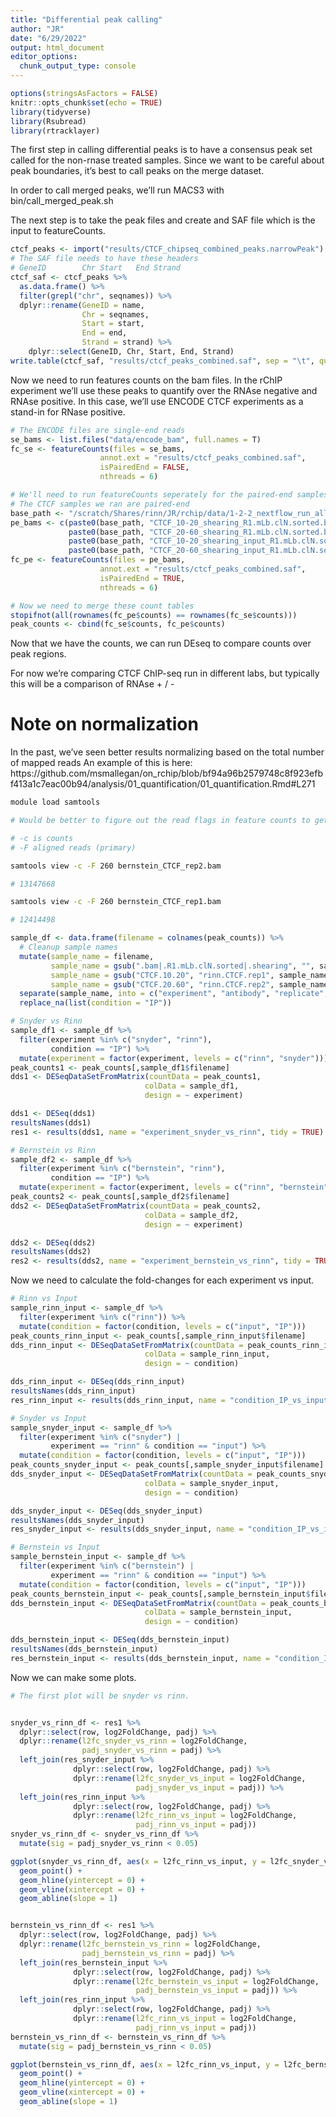 ```yaml
---
title: "Differential peak calling"
author: "JR"
date: "6/29/2022"
output: html_document
editor_options: 
  chunk_output_type: console
---
```


```r
options(stringsAsFactors = FALSE)
knitr::opts_chunk$set(echo = TRUE)
library(tidyverse)
library(Rsubread)
library(rtracklayer)
```

The first step in calling differential peaks is to have a consensus peak set called for the non-rnase treated samples.
Since we want to be careful about peak boundaries, it's best to call peaks on the merge dataset.

In order to call merged peaks, we'll run MACS3 with bin/call_merged_peak.sh

The next step is to take the peak files and create and SAF file which is the input to featureCounts.



```r
ctcf_peaks <- import("results/CTCF_chipseq_combined_peaks.narrowPeak")
# The SAF file needs to have these headers
# GeneID		Chr	Start	End	Strand
ctcf_saf <- ctcf_peaks %>%
  as.data.frame() %>%
  filter(grepl("chr", seqnames)) %>%
  dplyr::rename(GeneID = name,
                Chr = seqnames,
                Start = start,
                End = end,
                Strand = strand) %>%
    dplyr::select(GeneID, Chr, Start, End, Strand)
write.table(ctcf_saf, "results/ctcf_peaks_combined.saf", sep = "\t", quote = F, row.names = F)
```

Now we need to run features counts on the bam files.
In the rChIP experiment we'll use these peaks to quantify over the RNAse negative and RNAse positive.
In this case, we'll use ENCODE CTCF experiments as a stand-in for RNase positive.

```r
# The ENCODE files are single-end reads
se_bams <- list.files("data/encode_bam", full.names = T)
fc_se <- featureCounts(files = se_bams,
                    annot.ext = "results/ctcf_peaks_combined.saf",
                    isPairedEnd = FALSE,
                    nthreads = 6)

# We'll need to run featureCounts seperately for the paired-end samples and non-paired end
# The CTCF samples we ran are paired-end
base_path <- "/scratch/Shares/rinn/JR/rchip/data/1-2-2_nextflow_run_all_samples/results/bwa/mergedLibrary/"
pe_bams <- c(paste0(base_path, "CTCF_10-20_shearing_R1.mLb.clN.sorted.bam"), 
             paste0(base_path, "CTCF_20-60_shearing_R1.mLb.clN.sorted.bam"),
             paste0(base_path, "CTCF_10-20_shearing_input_R1.mLb.clN.sorted.bam"),
             paste0(base_path, "CTCF_20-60_shearing_input_R1.mLb.clN.sorted.bam"))
fc_pe <- featureCounts(files = pe_bams,
                    annot.ext = "results/ctcf_peaks_combined.saf",
                    isPairedEnd = TRUE,
                    nthreads = 6)

# Now we need to merge these count tables
stopifnot(all(rownames(fc_pe$counts) == rownames(fc_se$counts)))
peak_counts <- cbind(fc_se$counts, fc_pe$counts)
```

Now that we have the counts, we can run DEseq to compare counts over peak regions.

For now we're comparing CTCF ChIP-seq run in different labs, 
but typically this will be a comparison of RNAse + / -

# Note on normalization

In the past, we've seen better results normalizing based on the total number of mapped reads
An example of this is here: https://github.com/msmallegan/on_rchip/blob/bf94a96b2579748c8f923efbf413a1c7eac00b94/analysis/01_quantification/01_quantification.Rmd#L271


```bash
module load samtools

# Would be better to figure out the read flags in feature counts to get a normalization factor

# -c is counts
# -F aligned reads (primary)

samtools view -c -F 260 bernstein_CTCF_rep2.bam

# 13147668

samtools view -c -F 260 bernstein_CTCF_rep1.bam

# 12414498

```




```r
sample_df <- data.frame(filename = colnames(peak_counts)) %>%
  # Cleanup sample names
  mutate(sample_name = filename,
         sample_name = gsub(".bam|.R1.mLb.clN.sorted|.shearing", "", sample_name),
         sample_name = gsub("CTCF.10.20", "rinn.CTCF.rep1", sample_name),
         sample_name = gsub("CTCF.20.60", "rinn.CTCF.rep2", sample_name)) %>%
  separate(sample_name, into = c("experiment", "antibody", "replicate", "condition")) %>%
  replace_na(list(condition = "IP"))

# Snyder vs Rinn
sample_df1 <- sample_df %>%
  filter(experiment %in% c("snyder", "rinn"),
         condition == "IP") %>%
  mutate(experiment = factor(experiment, levels = c("rinn", "snyder")))
peak_counts1 <- peak_counts[,sample_df1$filename]
dds1 <- DESeqDataSetFromMatrix(countData = peak_counts1,
                              colData = sample_df1,
                              design = ~ experiment)

dds1 <- DESeq(dds1)
resultsNames(dds1)
res1 <- results(dds1, name = "experiment_snyder_vs_rinn", tidy = TRUE)

# Bernstein vs Rinn
sample_df2 <- sample_df %>%
  filter(experiment %in% c("bernstein", "rinn"),
         condition == "IP") %>%
  mutate(experiment = factor(experiment, levels = c("rinn", "bernstein")))
peak_counts2 <- peak_counts[,sample_df2$filename]
dds2 <- DESeqDataSetFromMatrix(countData = peak_counts2,
                              colData = sample_df2,
                              design = ~ experiment)

dds2 <- DESeq(dds2)
resultsNames(dds2)
res2 <- results(dds2, name = "experiment_bernstein_vs_rinn", tidy = TRUE)


```

Now we need to calculate the fold-changes for each experiment vs input.

```r
# Rinn vs Input
sample_rinn_input <- sample_df %>%
  filter(experiment %in% c("rinn")) %>%
  mutate(condition = factor(condition, levels = c("input", "IP")))
peak_counts_rinn_input <- peak_counts[,sample_rinn_input$filename]
dds_rinn_input <- DESeqDataSetFromMatrix(countData = peak_counts_rinn_input,
                              colData = sample_rinn_input,
                              design = ~ condition)

dds_rinn_input <- DESeq(dds_rinn_input)
resultsNames(dds_rinn_input)
res_rinn_input <- results(dds_rinn_input, name = "condition_IP_vs_input", tidy = TRUE)

# Snyder vs Input
sample_snyder_input <- sample_df %>%
  filter(experiment %in% c("snyder") |
         experiment == "rinn" & condition == "input") %>%
  mutate(condition = factor(condition, levels = c("input", "IP")))
peak_counts_snyder_input <- peak_counts[,sample_snyder_input$filename]
dds_snyder_input <- DESeqDataSetFromMatrix(countData = peak_counts_snyder_input,
                              colData = sample_snyder_input,
                              design = ~ condition)

dds_snyder_input <- DESeq(dds_snyder_input)
resultsNames(dds_snyder_input)
res_snyder_input <- results(dds_snyder_input, name = "condition_IP_vs_input", tidy = TRUE)

# Bernstein vs Input
sample_bernstein_input <- sample_df %>%
  filter(experiment %in% c("bernstein") |
         experiment == "rinn" & condition == "input") %>%
  mutate(condition = factor(condition, levels = c("input", "IP")))
peak_counts_bernstein_input <- peak_counts[,sample_bernstein_input$filename]
dds_bernstein_input <- DESeqDataSetFromMatrix(countData = peak_counts_bernstein_input,
                              colData = sample_bernstein_input,
                              design = ~ condition)

dds_bernstein_input <- DESeq(dds_bernstein_input)
resultsNames(dds_bernstein_input)
res_bernstein_input <- results(dds_bernstein_input, name = "condition_IP_vs_input", tidy = TRUE)
```


Now we can make some plots.

```r

# The first plot will be snyder vs rinn.


snyder_vs_rinn_df <- res1 %>%
  dplyr::select(row, log2FoldChange, padj) %>%
  dplyr::rename(l2fc_snyder_vs_rinn = log2FoldChange,
                padj_snyder_vs_rinn = padj) %>%
  left_join(res_snyder_input %>%
              dplyr::select(row, log2FoldChange, padj) %>%
              dplyr::rename(l2fc_snyder_vs_input = log2FoldChange,
                            padj_snyder_vs_input = padj)) %>%
  left_join(res_rinn_input %>%
              dplyr::select(row, log2FoldChange, padj) %>%
              dplyr::rename(l2fc_rinn_vs_input = log2FoldChange,
                            padj_rinn_vs_input = padj))
snyder_vs_rinn_df <- snyder_vs_rinn_df %>%
  mutate(sig = padj_snyder_vs_rinn < 0.05)

ggplot(snyder_vs_rinn_df, aes(x = l2fc_rinn_vs_input, y = l2fc_snyder_vs_input, color = sig)) +
  geom_point() +
  geom_hline(yintercept = 0) +
  geom_vline(xintercept = 0) +
  geom_abline(slope = 1)


bernstein_vs_rinn_df <- res1 %>%
  dplyr::select(row, log2FoldChange, padj) %>%
  dplyr::rename(l2fc_bernstein_vs_rinn = log2FoldChange,
                padj_bernstein_vs_rinn = padj) %>%
  left_join(res_bernstein_input %>%
              dplyr::select(row, log2FoldChange, padj) %>%
              dplyr::rename(l2fc_bernstein_vs_input = log2FoldChange,
                            padj_bernstein_vs_input = padj)) %>%
  left_join(res_rinn_input %>%
              dplyr::select(row, log2FoldChange, padj) %>%
              dplyr::rename(l2fc_rinn_vs_input = log2FoldChange,
                            padj_rinn_vs_input = padj))
bernstein_vs_rinn_df <- bernstein_vs_rinn_df %>%
  mutate(sig = padj_bernstein_vs_rinn < 0.05)

ggplot(bernstein_vs_rinn_df, aes(x = l2fc_rinn_vs_input, y = l2fc_bernstein_vs_input, color = sig)) +
  geom_point() +
  geom_hline(yintercept = 0) +
  geom_vline(xintercept = 0) +
  geom_abline(slope = 1)

```





